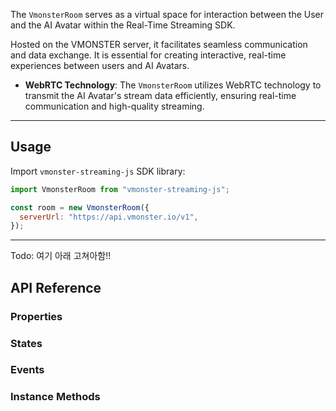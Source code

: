The `VmonsterRoom` serves as a virtual space for interaction between the User and the AI Avatar within the Real-Time Streaming SDK.

Hosted on the VMONSTER server, it facilitates seamless communication and data exchange. It is essential for creating interactive, real-time experiences between users and AI Avatars.

- <b>WebRTC Technology</b>: The `VmonsterRoom` utilizes WebRTC technology to
  transmit the AI Avatar's stream data efficiently, ensuring real-time
  communication and high-quality streaming.

---

## Usage

Import `vmonster-streaming-js` SDK library:

```js
import VmonsterRoom from "vmonster-streaming-js";

const room = new VmonsterRoom({
  serverUrl: "https://api.vmonster.io/v1",
});
```

---

Todo: 여기 아래 고쳐아함!!

## API Reference

### Properties

### States

### Events

### Instance Methods
